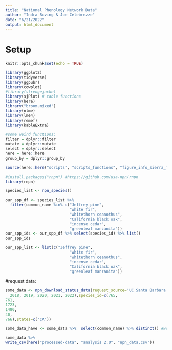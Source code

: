 ```yaml
---
title: "National Phenology Network Data"
author: "Indra Boving & Joe Celebrezze"
date: "6/21/2022"
output: html_document
---
```


# Setup
```r
knitr::opts_chunk$set(echo = TRUE)

library(ggplot2)
library(tidyverse)
library(ggpubr)
library(cowplot)
#library(strengejacke)
library(sjPlot) # table functions
library(here)
library("broom.mixed")
library(nlme)
library(lme4)
library(remef)
library(kableExtra)

#some weird functions:
filter = dplyr::filter
mutate = dplyr::mutate
select = dplyr::select
here = here::here
group_by = dplyr::group_by

source(here::here("scripts", "scripts_functions", "figure_info_sierra_flammability.R")) #color and theme info is here

#install.packages("rnpn") #https://github.com/usa-npn/rnpn
library(rnpn)
```

```r
species_list <- npn_species() 

our_spp_df <- species_list %>% 
  filter(common_name %in% c("Jeffrey pine", 
                            "white fir", 
                            "whitethorn ceanothus", 
                            "California black oak",
                            "incense cedar",
                            "greenleaf manzanita"))
our_spp_ids <- our_spp_df %>% select(species_id) %>% list()
our_spp_ids
```


```r
our_spp_list <- list(c("Jeffrey pine", 
                            "white fir", 
                            "whitethorn ceanothus", 
                            "incense cedar", 
                            "California black oak", 
                            "greenleaf manzanita"))
```

#request data: 
```r
some_data <- npn_download_status_data(request_source='UC Santa Barbara',years=c(2015, 2016, 2017,
  2018, 2019, 2020, 2021, 2022),species_id=c(765,				
761,		
1723,			
1480,				
40,			
766),states=c('CA'))

some_data_have <- some_data %>%  select(common_name) %>% distinct() #we have 6 species! yay!

some_data %>% 
write_csv(here("processed-data", "analysis 2.0", "npn_data.csv"))
```

